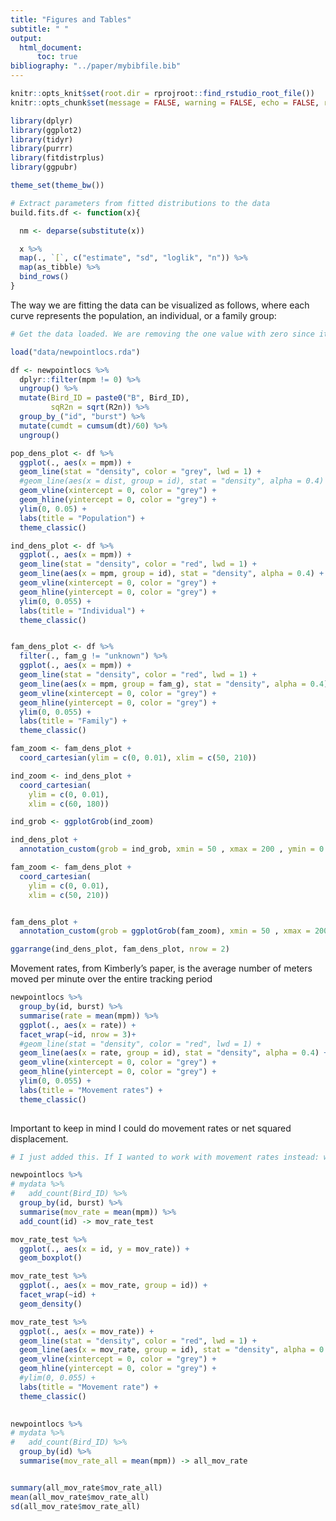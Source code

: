 ```yaml
---
title: "Figures and Tables"
subtitle: " "
output:
  html_document:
      toc: true
bibliography: "../paper/mybibfile.bib"
---
```


```r
knitr::opts_knit$set(root.dir = rprojroot::find_rstudio_root_file())
knitr::opts_chunk$set(message = FALSE, warning = FALSE, echo = FALSE, results = 'hide')
```

```r
library(dplyr)
library(ggplot2)
library(tidyr)
library(purrr)
library(fitdistrplus)
library(ggpubr)

theme_set(theme_bw())
```

```r


# Extract parameters from fitted distributions to the data
build.fits.df <- function(x){

  nm <- deparse(substitute(x))

  x %>%
  map(., `[`, c("estimate", "sd", "loglik", "n")) %>%
  map(as_tibble) %>%
  bind_rows()
}


```

The way we are fitting the data can be visualized as follows, where each curve represents the population, an individual, or a family group:

```r
# Get the data loaded. We are removing the one value with zero since it won't allow fitting.

load("data/newpointlocs.rda")

df <- newpointlocs %>%
  dplyr::filter(mpm != 0) %>%
  ungroup() %>%
  mutate(Bird_ID = paste0("B", Bird_ID),
         sqR2n = sqrt(R2n)) %>%
  group_by_("id", "burst") %>%
  mutate(cumdt = cumsum(dt)/60) %>%
  ungroup()
```


```r
pop_dens_plot <- df %>%
  ggplot(., aes(x = mpm)) +
  geom_line(stat = "density", color = "grey", lwd = 1) +
  #geom_line(aes(x = dist, group = id), stat = "density", alpha = 0.4) +
  geom_vline(xintercept = 0, color = "grey") +
  geom_hline(yintercept = 0, color = "grey") +
  ylim(0, 0.05) +
  labs(title = "Population") +
  theme_classic()

ind_dens_plot <- df %>%
  ggplot(., aes(x = mpm)) +
  geom_line(stat = "density", color = "red", lwd = 1) +
  geom_line(aes(x = mpm, group = id), stat = "density", alpha = 0.4) +
  geom_vline(xintercept = 0, color = "grey") +
  geom_hline(yintercept = 0, color = "grey") +
  ylim(0, 0.055) +
  labs(title = "Individual") +
  theme_classic()


fam_dens_plot <- df %>%
  filter(., fam_g != "unknown") %>%
  ggplot(., aes(x = mpm)) +
  geom_line(stat = "density", color = "red", lwd = 1) +
  geom_line(aes(x = mpm, group = fam_g), stat = "density", alpha = 0.4) +
  geom_vline(xintercept = 0, color = "grey") +
  geom_hline(yintercept = 0, color = "grey") +
  ylim(0, 0.055) +
  labs(title = "Family") +
  theme_classic()

fam_zoom <- fam_dens_plot +
  coord_cartesian(ylim = c(0, 0.01), xlim = c(50, 210))

```

```r

ind_zoom <- ind_dens_plot +
  coord_cartesian(
    ylim = c(0, 0.01),
    xlim = c(60, 180))

ind_grob <- ggplotGrob(ind_zoom)

ind_dens_plot +
  annotation_custom(grob = ind_grob, xmin = 50 , xmax = 200 , ymin = 0.02 , ymax = 0.05)
```



```r

fam_zoom <- fam_dens_plot +
  coord_cartesian(
    ylim = c(0, 0.01),
    xlim = c(50, 210))


fam_dens_plot +
  annotation_custom(grob = ggplotGrob(fam_zoom), xmin = 50 , xmax = 200 , ymin = 0.02 , ymax = 0.05)
```



```r
ggarrange(ind_dens_plot, fam_dens_plot, nrow = 2)
```


Movement rates, from Kimberly's paper, is the average number of meters moved per minute over the entire tracking period

```r
newpointlocs %>% 
  group_by(id, burst) %>% 
  summarise(rate = mean(mpm)) %>% 
  ggplot(., aes(x = rate)) +
  facet_wrap(~id, nrow = 3)+
  #geom_line(stat = "density", color = "red", lwd = 1) +
  geom_line(aes(x = rate, group = id), stat = "density", alpha = 0.4) +
  geom_vline(xintercept = 0, color = "grey") +
  geom_hline(yintercept = 0, color = "grey") +
  ylim(0, 0.055) +
  labs(title = "Movement rates") +
  theme_classic()
  
```

Important to keep in mind I could do movement rates or net squared displacement.

```r

# I just added this. If I wanted to work with movement rates instead: which are the average number of meters moved over the tracking period. I consider period here as the burst. But I am also unclear about what the entire tracking period is here. 

newpointlocs %>% 
# mydata %>%
#   add_count(Bird_ID) %>%
  group_by(id, burst) %>% 
  summarise(mov_rate = mean(mpm)) %>% 
  add_count(id) -> mov_rate_test

mov_rate_test %>% 
  ggplot(., aes(x = id, y = mov_rate)) +
  geom_boxplot()

mov_rate_test %>% 
  ggplot(., aes(x = mov_rate, group = id)) +
  facet_wrap(~id) +
  geom_density()

mov_rate_test %>%
  ggplot(., aes(x = mov_rate)) +
  geom_line(stat = "density", color = "red", lwd = 1) +
  geom_line(aes(x = mov_rate, group = id), stat = "density", alpha = 0.4) +
  geom_vline(xintercept = 0, color = "grey") +
  geom_hline(yintercept = 0, color = "grey") +
  #ylim(0, 0.055) +
  labs(title = "Movement rate") +
  theme_classic()
  

newpointlocs %>%
# mydata %>%
#   add_count(Bird_ID) %>%
  group_by(id) %>% 
  summarise(mov_rate_all = mean(mpm)) -> all_mov_rate


summary(all_mov_rate$mov_rate_all)
mean(all_mov_rate$mov_rate_all)
sd(all_mov_rate$mov_rate_all)

```

